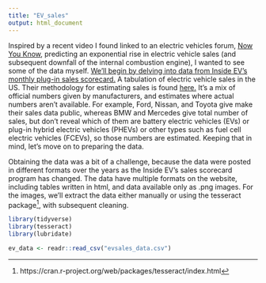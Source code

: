 ```yaml
---
title: "EV_sales"
output: html_document
---
```


Inspired by a recent video I found linked to an electric vehicles forum, [Now You Know](https://www.youtube.com/watch?v=aUC6lsLr04I&feature=youtu.be), predicting an exponential rise in electric vehicle sales (and subsequent downfall of the internal combustion engine), I wanted to see some of the data myself. [We'll begin by delving into data from Inside EV's monthly plug-in sales scorecard.](https://insideevs.com/monthly-plug-in-sales-scorecard/) A tabulation of electric vehicle sales in the US. Their methodology for estimating sales is found [here.](https://insideevs.com/insideevs-handle-sales-estimates-methodology/) It's a mix of official numbers given by manufacturers, and estimates where actual numbers aren't available. For example, Ford, Nissan, and Toyota give make their sales data public, whereas BMW and Mercedes give total number of sales, but don't reveal which of them are battery electric vehicles (EVs) or plug-in hybrid electric vehicles (PHEVs) or other types such as fuel cell electric vehicles (FCEVs), so those numbers are estimated. Keeping that in mind, let's move on to preparing the data.

Obtaining the data was a bit of a challenge, because the data were posted in different formats over the years as the Inside EV's sales scorecard program has changed. The data have multiple formats on the website, including tables written in html, and data available only as .png images. For the images, we'll extract the data either manually or using the tesseract package[^1], with subsequent cleaning.


```r
library(tidyverse)
library(tesseract)
library(lubridate)

ev_data <- readr::read_csv("evsales_data.csv")
```

[^1]: https://cran.r-project.org/web/packages/tesseract/index.html
